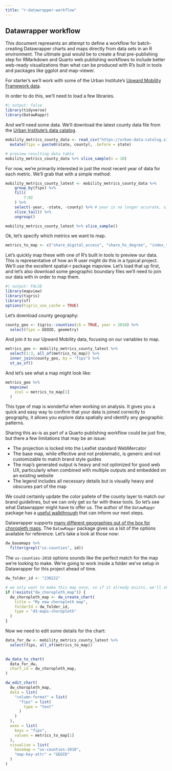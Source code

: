 ```yaml
---
title: "r-datawrapper-workflow"
---
```


## Datawrapper workflow

This document represents an attempt to define a workflow for batch-creating Datawrapper charts and maps directly from data sets in an R environment. The ultimate goal would be to create a final pre-publishing step for RMarkdown and Quarto web publishing workflows to include better web-ready visualizations than what can be produced with R's built in tools and packages like ggplot and map-viewer.

For starter's we'll work with some of the Urban Institute's [Upward Mobility Framework data](https://upward-mobility.urban.org/).

In order to do this, we'll need to load a few libraries.

```r
#| output: false
library(tidyverse)
library(DatawRappr)
```

And we'll need some data. We'll download the latest county data file from the [Urban Institute's data catalog](https://datacatalog.urban.org/dataset/boosting-upward-mobility-metrics-inform-local-action-10).

```r
mobility_metrics_county_data <- read_csv("https://urban-data-catalog.s3.amazonaws.com/drupal-root-live/2023/04/28/00_mobility-metrics_longitudinal.csv", show_col_types = FALSE) %>%
  mutate(fips = paste0(state, county), .before = state)

# preview resulting data table
mobility_metrics_county_data %>% slice_sample(n = 10)
```

For now, we're primarily interested in just the most recent year of data for each metric. We'll grab that with a simple method:

```r
mobility_metrics_county_latest <- mobility_metrics_county_data %>%
	group_by(fips) %>%
	fill(
		7:92
	) %>%
	select(-year, -state, -county) %>% # year is no longer accurate, since we are just taking the latest from each column
	slice_tail() %>%
	ungroup()

mobility_metrics_county_latest %>% slice_sample()
```

Ok, let's specify which metrics we want to map.

```r
metrics_to_map <- c("share_digital_access", "share_hs_degree", "index_transit_trips")
```

Let's quickly map these with one of R's built in tools to preview our data. This is representative of how an R user might do this in a typical project. We'll use the excellent spatial-r package mapview. Let's load that up first, and let's also download some geographic boundary files we'll need to join our data with in order to map them.

```r
#| output: FALSE
library(mapview)
library(tigris)
library(sf)
options(tigris_use_cache = TRUE)
```

Let's download county geography:

```r
county_geo <- tigris::counties(cb = TRUE, year = 2018) %>%
  select(fips = GEOID, geometry)
```

And join it to our Upward Mobility data, focusing on our variables to map.

```r
metrics_geo <- mobility_metrics_county_latest %>%
  select(1:3, all_of(metrics_to_map)) %>%
  inner_join(county_geo, by = "fips") %>%
  st_as_sf()
```

And let's see what a map might look like:

```r
metrics_geo %>%
  mapview(
    zcol = metrics_to_map[1]
  )
```

This type of map is wonderful when working on analysis. It gives you a quick and easy way to confirm that your data is joined correctly to geography, it allows you explore data spatially and identify any geographic patterns.

Sharing this as-is as part of a Quarto publishing workflow could be just fine, but there a few limitations that may be an issue:

- The projection is locked into the Leaflet standard WebMercator
- The base map, while effective and not problematic, is generic and not customizable to match brand style guides
- The map's generated output is heavy and not optimized for good web UX, particularly when combined with multiple outputs and embedded on an existing website
- The legend includes all necessary details but is visually heavy and obscures part of the map


We could certainly update the color pallete of the county layer to match our brand guidelines, but we can only get so far with these tools. So let's see what Datawrapper might have to offer us. The author of the `DatawRappr` package has a [useful walkthrough](https://munichrocker.github.io/DatawRappr/articles/map.html) that can inform our next steps.

Datawrapper supports [many different geographies out of the box for choropleth maps](https://www.datawrapper.de/maps/choropleth-map). The `DatawRappr` package gives us a lsit of the options available for reference. Let's take a look at those now:

```r
dw_basemaps %>% 
  filter(grepl("us-counties", id))
```


The `us-counties-2018` options sounds like the perfect match for the map we're looking to make. We're going to work inside a folder we've setup in Datawrapper for this project ahead of time.

```r
dw_folder_id <- "230222"

# we only want to make this map once, so if it already exists, we'll skip
if (!exists("dw_choropleth_map")) {
  dw_choropleth_map <- dw_create_chart(
    title = "My new choropleth map",
    folderId = dw_folder_id,
    type = "d3-maps-choropleth"
  )
}
```


Now we need to edit some details for the chart:

```r

data_for_dw <- mobility_metrics_county_latest %>%
  select(fips, all_of(metrics_to_map))
  

dw_data_to_chart(
  data_for_dw,
  chart_id = dw_choropleth_map,
)

dw_edit_chart(
  dw_choropleth_map,
  data = list(
    "column-format" = list(
      "fips" = list(
        type = "text"
      )
    )
  ),
  axes = list(
    keys = "fips",
    values = metrics_to_map[1]
  ),
  visualize = list(
    basemap = "us-counties-2018",
    "map-key-attr" = "GEOID"
  )
)

```

